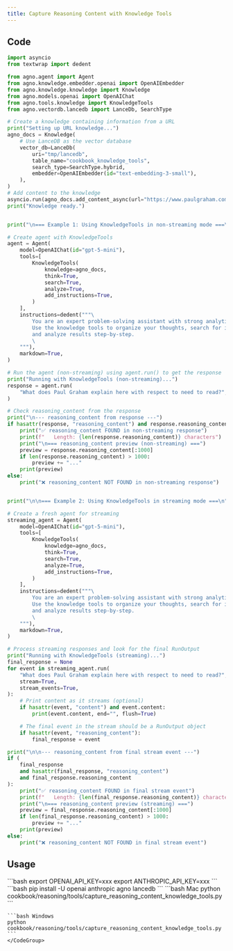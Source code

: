 ```yaml
---
title: Capture Reasoning Content with Knowledge Tools
---
```


## Code

```python cookbook/reasoning/tools/capture_reasoning_content_knowledge_tools.py
import asyncio
from textwrap import dedent

from agno.agent import Agent
from agno.knowledge.embedder.openai import OpenAIEmbedder
from agno.knowledge.knowledge import Knowledge
from agno.models.openai import OpenAIChat
from agno.tools.knowledge import KnowledgeTools
from agno.vectordb.lancedb import LanceDb, SearchType

# Create a knowledge containing information from a URL
print("Setting up URL knowledge...")
agno_docs = Knowledge(
    # Use LanceDB as the vector database
    vector_db=LanceDb(
        uri="tmp/lancedb",
        table_name="cookbook_knowledge_tools",
        search_type=SearchType.hybrid,
        embedder=OpenAIEmbedder(id="text-embedding-3-small"),
    ),
)
# Add content to the knowledge
asyncio.run(agno_docs.add_content_async(url="https://www.paulgraham.com/read.html"))
print("Knowledge ready.")


print("\n=== Example 1: Using KnowledgeTools in non-streaming mode ===\n")

# Create agent with KnowledgeTools
agent = Agent(
    model=OpenAIChat(id="gpt-5-mini"),
    tools=[
        KnowledgeTools(
            knowledge=agno_docs,
            think=True,
            search=True,
            analyze=True,
            add_instructions=True,
        )
    ],
    instructions=dedent("""\
        You are an expert problem-solving assistant with strong analytical skills! 🧠
        Use the knowledge tools to organize your thoughts, search for information,
        and analyze results step-by-step.
        \
    """),
    markdown=True,
)

# Run the agent (non-streaming) using agent.run() to get the response
print("Running with KnowledgeTools (non-streaming)...")
response = agent.run(
    "What does Paul Graham explain here with respect to need to read?", stream=False
)

# Check reasoning_content from the response
print("\n--- reasoning_content from response ---")
if hasattr(response, "reasoning_content") and response.reasoning_content:
    print("✅ reasoning_content FOUND in non-streaming response")
    print(f"   Length: {len(response.reasoning_content)} characters")
    print("\n=== reasoning_content preview (non-streaming) ===")
    preview = response.reasoning_content[:1000]
    if len(response.reasoning_content) > 1000:
        preview += "..."
    print(preview)
else:
    print("❌ reasoning_content NOT FOUND in non-streaming response")


print("\n\n=== Example 2: Using KnowledgeTools in streaming mode ===\n")

# Create a fresh agent for streaming
streaming_agent = Agent(
    model=OpenAIChat(id="gpt-5-mini"),
    tools=[
        KnowledgeTools(
            knowledge=agno_docs,
            think=True,
            search=True,
            analyze=True,
            add_instructions=True,
        )
    ],
    instructions=dedent("""\
        You are an expert problem-solving assistant with strong analytical skills! 🧠
        Use the knowledge tools to organize your thoughts, search for information,
        and analyze results step-by-step.
        \
    """),
    markdown=True,
)

# Process streaming responses and look for the final RunOutput
print("Running with KnowledgeTools (streaming)...")
final_response = None
for event in streaming_agent.run(
    "What does Paul Graham explain here with respect to need to read?",
    stream=True,
    stream_events=True,
):
    # Print content as it streams (optional)
    if hasattr(event, "content") and event.content:
        print(event.content, end="", flush=True)

    # The final event in the stream should be a RunOutput object
    if hasattr(event, "reasoning_content"):
        final_response = event

print("\n\n--- reasoning_content from final stream event ---")
if (
    final_response
    and hasattr(final_response, "reasoning_content")
    and final_response.reasoning_content
):
    print("✅ reasoning_content FOUND in final stream event")
    print(f"   Length: {len(final_response.reasoning_content)} characters")
    print("\n=== reasoning_content preview (streaming) ===")
    preview = final_response.reasoning_content[:1000]
    if len(final_response.reasoning_content) > 1000:
        preview += "..."
    print(preview)
else:
    print("❌ reasoning_content NOT FOUND in final stream event")
```

## Usage

<Steps>
  <Snippet file="create-venv-step.mdx" />

  <Step title="Set your API key">
    ```bash
    export OPENAI_API_KEY=xxx
    export ANTHROPIC_API_KEY=xxx
    ```
  </Step>

  <Step title="Install libraries">
    ```bash
    pip install -U openai anthropic agno lancedb
    ```
  </Step>

  <Step title="Run Example">
    <CodeGroup>
    ```bash Mac
    python cookbook/reasoning/tools/capture_reasoning_content_knowledge_tools.py
    ```

    ```bash Windows
    python cookbook/reasoning/tools/capture_reasoning_content_knowledge_tools.py
    ```
    </CodeGroup>
  </Step>

</Steps>